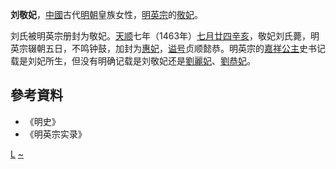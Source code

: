{{no footnotes|time=2017-02-03T12:55:56+00:00}}
{{東亞女性歷史人物
|名稱 =刘敬妃
|身份 =明朝妃嬪
|位號=敬妃
|出生年=
|婚年=
|逝世年=1463年
|逝世地=
|諡號=贞顺懿恭
|墳墓=
|女=
|子=
|父親=
|母親=
|夫=[[明英宗|明英宗]]
}}
'''刘敬妃'''{{BD|？||1463年||catIdx=L}}，[[中國|中國]]古代[[明朝|明朝]]皇族女性，[[明英宗|明英宗]]的[[敬妃|敬妃]]。

刘氏被明英宗册封为敬妃。[[天顺_(明朝)|天顺]]七年（1463年）[[七月廿四|七月廿四]][[辛亥|辛亥]]，敬妃刘氏薨，明英宗辍朝五日，不鸣钟鼓，加封为[[惠妃|惠妃]]，[[谥号|谥号]]贞顺懿恭。明英宗的[[嘉祥公主|嘉祥公主]]史书记载是刘妃所生，但没有明确记载是刘敬妃还是[[劉麗妃|劉麗妃]]、[[劉恭妃|劉恭妃]]。
== 參考資料 ==
*《明史》
*《明英宗实录》
{{明英宗皇室}}
[[Category:明英宗妃|L]]
[[Category:刘姓|~]]